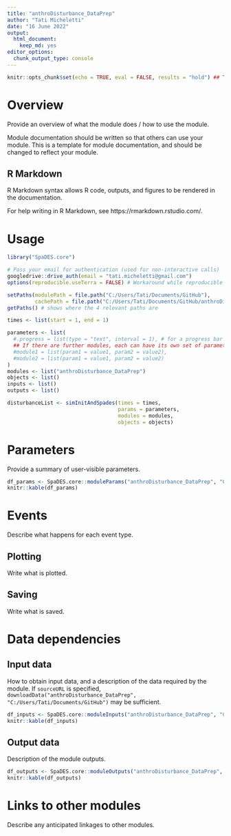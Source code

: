 ```yaml
---
title: "anthroDisturbance_DataPrep"
author: "Tati Micheletti"
date: "16 June 2022"
output:
  html_document:
    keep_md: yes
editor_options:
  chunk_output_type: console
---
```


```r
knitr::opts_chunk$set(echo = TRUE, eval = FALSE, results = "hold") ## TODO: use 'eval = TRUE'
```

# Overview

Provide an overview of what the module does / how to use the module.

Module documentation should be written so that others can use your module.
This is a template for module documentation, and should be changed to reflect your module.

## R Markdown

R Markdown syntax allows R code, outputs, and figures to be rendered in the documentation.

For help writing in R Markdown, see https://rmarkdown.rstudio.com/.

# Usage

```r
library("SpaDES.core")

# Pass your email for authentication (used for non-interactive calls)
googledrive::drive_auth(email = "tati.micheletti@gmail.com")
options(reproducible.useTerra = FALSE) # Workaround while reproducible is not yet fully functional with terra

setPaths(modulePath = file.path("C:/Users/Tati/Documents/GitHub"),
         cachePath = file.path("C:/Users/Tati/Documents/GitHub/anthroDisturbance_DataPrep/cache"))
getPaths() # shows where the 4 relevant paths are

times <- list(start = 1, end = 1)

parameters <- list(
  #.progress = list(type = "text", interval = 1), # for a progress bar
  ## If there are further modules, each can have its own set of parameters:
  #module1 = list(param1 = value1, param2 = value2),
  #module2 = list(param1 = value1, param2 = value2)
)
modules <- list("anthroDisturbance_DataPrep")
objects <- list()
inputs <- list()
outputs <- list()

disturbanceList <- simInitAndSpades(times = times, 
                                    params = parameters, 
                                    modules = modules,
                                    objects = objects)
```

# Parameters

Provide a summary of user-visible parameters.

```r
df_params <- SpaDES.core::moduleParams("anthroDisturbance_DataPrep", "C:/Users/Tati/Documents/GitHub")
knitr::kable(df_params)
```

# Events

Describe what happens for each event type.

## Plotting

Write what is plotted.

## Saving

Write what is saved.

# Data dependencies

## Input data

How to obtain input data, and a description of the data required by the module.
If `sourceURL` is specified, `downloadData("anthroDisturbance_DataPrep", "C:/Users/Tati/Documents/GitHub")` may be sufficient.

```r
df_inputs <- SpaDES.core::moduleInputs("anthroDisturbance_DataPrep", "C:/Users/Tati/Documents/GitHub")
knitr::kable(df_inputs)
```

## Output data

Description of the module outputs.

```r
df_outputs <- SpaDES.core::moduleOutputs("anthroDisturbance_DataPrep", "C:/Users/Tati/Documents/GitHub")
knitr::kable(df_outputs)
```

# Links to other modules

Describe any anticipated linkages to other modules.
